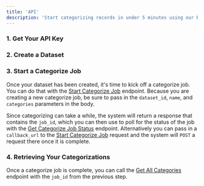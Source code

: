 ```yaml
---
title: 'API' 
description: 'Start categorizing records in under 5 minutes using our REST API'
---
```


### 1. Get Your API Key

<Snippet file="api-key.mdx" />

### 2. Create a Dataset

<Snippet file="api-create-dataset.mdx" />

### 3. Start a Categorize Job

Once your dataset has been created, it's time to kick off a categorize job. You can do that with the [Start Categorize Job](/api-reference/categorize/start-categorize-job) endpoint. Because you are creating a new categorize job, be sure to pass in the `dataset_id`, `name`, and `categories` parameters in the body. 

Since categorizing can take a while, the system will return a response that contains the `job_id`, which you can then use to poll for the status of the job with the [Get Categorize Job Status](/api-reference/categorize/get-categorize-job-status) endpoint. Alternatively you can pass in a `callback_url` to the [Start Categorize Job](/api-reference/categorize/start-categorize-job) request and the system will `POST` a request there once it is complete.

### 4. Retrieving Your Categorizations

Once a categorize job is complete, you can call the [Get All Categories](/api-reference/categorize/get-all-categories) endpoint with the `job_id` from the previous step.